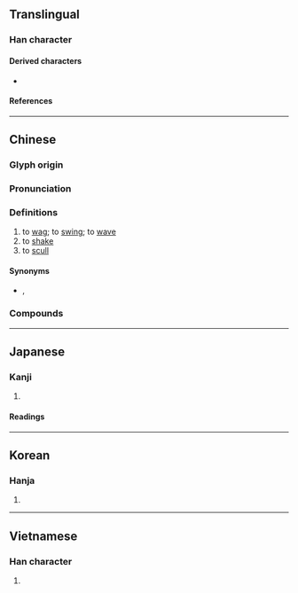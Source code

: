 {{also|揺|摇}}
{{character info}}
==Translingual==
{{Han simplified forms|搖|揺|摇}}

===Han character===
{{Han char|rn=64|rad=手|as=10|sn=13|four=52072|canj=QBOU|ids=⿰扌⿱⿴𠂊冫缶(HT),⿰扌⿱⿴𠂊⺀缶(GJKV)}} <!-- Do not use ⿰扌䍃 as 䍃 has three different forms -->

====Derived characters====
* {{l|mul|[[𩆋]]}}

====References====
{{Han ref|kx=0446.270|dkj=12479|dj=0797.110|hdz=31935.051|uh=6416}}

----

==Chinese==
{{zh-forms|s=摇|alt=摇,繇}}

===Glyph origin===
{{Han etym}}

===Pronunciation===
{{zh-pron
|m=yáo
|c=jiu4
|h=pfs=yèu
|md=ièu
|mn=qz,tw,xm,zz:iâu/qz,tw,xm,zz:iô
|mn_note=iâu - literary; iô - vernacular
|mn-t=iao5/iou5/io5/iê5
|mn-t_note=iao5/iou5 - literary (iou5 - Chaozhou); io5/iê5 - vernacular (iê5 - Chaozhou)
|w=
|mc=y
|oc=y
|cat=v
}}

===Definitions===
{{zh-hanzi}}

# to [[wag]]; to [[swing]]; to [[wave]]
# to [[shake]]
# to [[scull]]

====Synonyms====
* {{s|to shake}} {{zh-l|擺}}, {{zh-l|晃|tr=huàng}}

===Compounds===
{{zh-der|搖頭|搖指|搖擺|一搖一擺|亮盒子搖|山搖地動|一搖三晃|天搖地動|大搖大擺|一搖三擺|心蕩神搖|心旌搖曳|乞憐搖尾|動搖|大事招搖|地動山搖|屹立不搖|心旌搖惑|搖耬|搖身一變|搖櫓|海沸山搖|搖椅|搖鵝毛扇|搖舌|搖盪|搖籃時代|搖頭丸|搖籃歌|神搖目眩|搖船|搖手|搖席破坐|招搖撞騙|搖錢樹|搖曳|搖板|撼地搖天|搖旌|搖撼|搖會|搖搖落落|搖搖晃晃|搖舉|搖筆|搖脣鼓舌|搖蕩|扶搖|搖動|搖槌|搖筆即來|搖裝|搖臂|搖鏡頭|搖山振岳|目眩魂搖|漂搖|擺尾搖頭|神搖意奪|搖尾乞憐|搖籃曲|搖曳生姿|搖蜜|搖煤|搖尾|搖頭嘆息|搖頭擺腦|搖車|搖擺樂|搖吻鼓舌|招搖|搖戰|戰戰搖搖|神搖魂蕩|搖針|搖元宵|目眩神搖|扶搖直上|搖鈴打鼓|搖頭晃腦|搖兀|搖滾|東搖西擺|晃搖|招搖過市|搖滾樂|搖風|搖搖|搖籃|搖手觸禁|搖心|神魂搖蕩|擺擺搖搖|燭影搖紅|搖搖欲墜|拔地搖山|搖旗鼓譟|搖旗吶喊|搖搖擺擺|搖囝仔歌|搖晃|搖頭擺尾|搖擺不定|搖颭|搖攤|搖旗擂鼓|搖鈴兒的|步搖|搖落|搖旗打鼓|搖尾求食|搖豔|搖光|搖蚊|賣杖搖鈴|鼓脣搖舌|臨風搖曳|金步搖|鼓舌搖脣|緩步細搖|飄搖|頓劍搖環|隨風搖曳|膽戰心搖|迎風搖曳|風雨飄搖|風舉雲搖}}

{{zh-cat|Elementary}}

----

==Japanese==
{{ja-kanji forms|揺|搖}}

===Kanji===
{{ja-kanji|grade=|rs=手10|shin=揺}}

# {{rfdef|ja|sort=手10}}

====Readings====
{{ja-readings
|on=よう
|kun=ゆ-する, ゆ-れる
}}

----

==Korean==

===Hanja===
{{ko-hanja|hangeul=요}}

# {{rfdef|ko|sort=手10}}

----

==Vietnamese==

===Han character===
{{vi-readings|reading=gieo, dao, diêu, vêu|rs=手10}}

# {{rfdef|vi|sort=手10}}